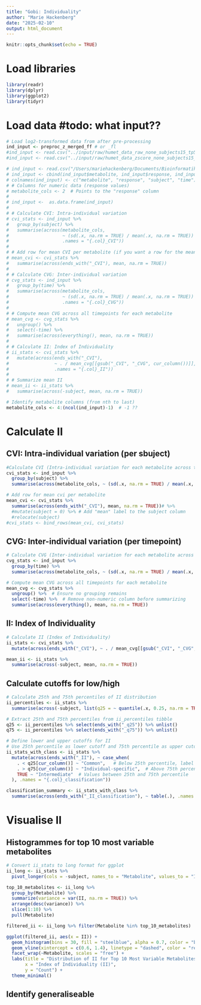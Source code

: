 ```yaml
---
title: "Gobi: Individuality"
author: "Marie Hackenberg"
date: "2025-02-10"
output: html_document
---
```


```r
knitr::opts_chunk$set(echo = TRUE)
```

# Load libraries
```r
library(readr)
library(dplyr)
library(ggplot2)
library(tidyr)
```

# Load data #todo: what input??
```r
# Load log2-transformed data from after pre-processing
ind_input <- preproc_z_merged_ff # or _fl
#ind_input <- read.csv("../input/raw/humet_data_raw_none_subjects15_tp57.csv", sep = ",", header = TRUE)
#ind_input <- read.csv("../input/raw/humet_data_zscore_none_subjects15_tp57.csv", sep = ",", header = TRUE)
```
```r
# ind_input <- read.csv("/Users/mariehackenberg/Documents/Bioinformatik/9. Semester (WS24:25)/Gobi/clustering_input.csv", sep = ",", header = TRUE)
# ind_input <- cbind(ind_input$metabolite, ind_input$response, ind_input$subject, ind_input$challenge_time)
# colnames(ind_input) <- c("metabolite", "response", "subject", "time")
# # Columns for numeric data (response values)
# metabolite_cols <- 2  # Points to the "response" column
# 
# ind_input <-  as.data.frame(ind_input)
# 
# # Calculate CVI: Intra-individual variation
# cvi_stats <- ind_input %>%
#   group_by(subject) %>%
#   summarise(across(metabolite_cols, 
#                    ~ (sd(.x, na.rm = TRUE) / mean(.x, na.rm = TRUE)) * 100, 
#                    .names = "{.col}_CVI"))
# 
# # Add row for mean CVI per metabolite (if you want a row for the mean CVI)
# mean_cvi <- cvi_stats %>%
#   summarise(across(ends_with("_CVI"), mean, na.rm = TRUE))
# 
# # Calculate CVG: Inter-individual variation
# cvg_stats <- ind_input %>%
#   group_by(time) %>%
#   summarise(across(metabolite_cols, 
#                    ~ (sd(.x, na.rm = TRUE) / mean(.x, na.rm = TRUE)) * 100, 
#                    .names = "{.col}_CVG"))
# 
# # Compute mean CVG across all timepoints for each metabolite
# mean_cvg <- cvg_stats %>%
#   ungroup() %>%
#   select(-time) %>%
#   summarise(across(everything(), mean, na.rm = TRUE))
# 
# # Calculate II: Index of Individuality
# ii_stats <- cvi_stats %>%
#   mutate(across(ends_with("_CVI"), 
#                 ~ . / mean_cvg[[gsub("_CVI", "_CVG", cur_column())]], 
#                 .names = "{.col}_II"))
# 
# # Summarize mean II
# mean_ii <- ii_stats %>%
#   summarise(across(-subject, mean, na.rm = TRUE))

```

```r
# Identify metabolite columns (from nth to last)
metabolite_cols <- 4:(ncol(ind_input)-1)  # -1 ??
```

# Calculate II

## CVI: Intra-individual variation (per sbuject)
```r
#Calculate CVI (Intra-individual variation for each metabolite across timepoints per subject)
cvi_stats <- ind_input %>%
  group_by(subject) %>%
  summarise(across(metabolite_cols, ~ (sd(.x, na.rm = TRUE) / mean(.x, na.rm = TRUE)) * 100, .names = "{.col}_CVI"))

# Add row for mean cvi per metabolite
mean_cvi <- cvi_stats %>%
  summarise(across(ends_with("_CVI"), mean, na.rm = TRUE))# %>%
  #mutate(subject = 0) %>% # Add "mean" label to the subject column
  #relocate(subject)
#cvi_stats <- bind_rows(mean_cvi, cvi_stats)
```

## CVG: Inter-individual variation (per timepoint)
```r
# Calculate CVG (Inter-individual variation for each metabolite across subjects at each timepoint)
cvg_stats <- ind_input %>%
  group_by(time) %>%
  summarise(across(metabolite_cols, ~ (sd(.x, na.rm = TRUE) / mean(.x, na.rm = TRUE)) * 100, .names = "{.col}_CVG"))

# Compute mean CVG across all timepoints for each metabolite
mean_cvg <- cvg_stats %>%
  ungroup() %>%  # Ensure no grouping remains
  select(-time) %>%  # Remove non-numeric column before summarizing
  summarise(across(everything(), mean, na.rm = TRUE))
```

## II: Index of Individuality
```r
# Calculate II (Index of Individuality)
ii_stats <- cvi_stats %>%
  mutate(across(ends_with("_CVI"), ~ . / mean_cvg[[gsub("_CVI", "_CVG", cur_column())]], .names = "{.col}_II"))

mean_ii <- ii_stats %>%
  summarise(across(-subject, mean, na.rm = TRUE))
```

## Calculate cutoffs for low/high
```r
# Calculate 25th and 75th percentiles of II distribution
ii_percentiles <- ii_stats %>%
  summarise(across(-subject, list(q25 = ~ quantile(.x, 0.25, na.rm = TRUE), q75 = ~ quantile(.x, 0.75, na.rm = TRUE))))

# Extract 25th and 75th percentiles from ii_percentiles tibble
q25 <- ii_percentiles %>% select(ends_with("_q25")) %>% unlist()
q75 <- ii_percentiles %>% select(ends_with("_q75")) %>% unlist()

# Define lower and upper cutoffs for II
# Use 25th percentile as lower cutoff and 75th percentile as upper cutoff
ii_stats_with_class <- ii_stats %>%
  mutate(across(ends_with("_II"), ~ case_when(
    . < q25[cur_column()] ~ "Common",   # Below 25th percentile, label as "Common"
    . > q75[cur_column()] ~ "Individual-specific",  # Above 75th percentile, label as "Individual-specific"
    TRUE ~ "Intermediate"  # Values between 25th and 75th percentile
  ), .names = "{.col}_classification"))

classification_summary <- ii_stats_with_class %>%
  summarise(across(ends_with("_II_classification"), ~ table(.), .names = "classification_{.col}"))
```

# Visualise II

## Histogrammes for top 10 most variable metabolites
```r
# Convert ii_stats to long format for ggplot
ii_long <- ii_stats %>%
  pivot_longer(cols = -subject, names_to = "Metabolite", values_to = "II")

top_10_metabolites <- ii_long %>%
  group_by(Metabolite) %>%
  summarize(variance = var(II, na.rm = TRUE)) %>%
  arrange(desc(variance)) %>%
  slice(1:10) %>%
  pull(Metabolite)

filtered_ii <- ii_long %>% filter(Metabolite %in% top_10_metabolites)

ggplot(filtered_ii, aes(x = II)) +
  geom_histogram(bins = 30, fill = "steelblue", alpha = 0.7, color = "black") +
  geom_vline(xintercept = c(0.6, 1.4), linetype = "dashed", color = "red") +
  facet_wrap(~Metabolite, scales = "free") +
  labs(title = "Distribution of II for Top 10 Most Variable Metabolites",
       x = "Index of Individuality (II)",
       y = "Count") +
  theme_minimal()

```

## Identify generaliseable 
```r

```

```r

```

```r

```

```r

```

```r

```
